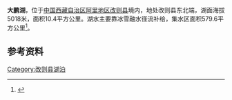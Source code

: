 {{Infobox_lake
 |湖泊名稱 =大鹏湖
 |湖泊照片 = 
 |湖泊照片標題 = 
 |測深圖 =
 |測深圖標題 =
 |湖泊所在地 = [[中国|中国]][[西藏|西藏]]
 |座標 = {{coord |35|38|N|86|05|E|display=inline,title|scale:500000_type:waterbody_region:CN}}
 |湖泊類別 = [[咸水湖|咸水湖]]
 |流入 =[[爱斯扎曲|爱斯扎曲]]
 |流出 = 
 |集水區面積 =579.6平方公里
 |集水區國家 =
 |湖泊長度 =6.3公里
 |湖泊闊度 =平均1.65公里
 |湖泊面積 =10.4平方公里
 |平均深度 = 
 |最深深度 = 
 |水體體積 = 
 |湖水停留時間 =
 |湖岸線長度 =
 |海拔高度 = 5018米
 |湖中島嶼 =
 |湖邊城鎮 =
}}
{{Location map
 |China Tibet
 |mark=<!--dot-->Blue pog.svg
 |lat_deg=35|lat_min=38|lat_sec =
 |lon_deg=86|lon_min=05|lon_sec =
 |caption=大鹏湖在[[西藏|西藏]]的位置。
 |position=right
 |width=350
 |float=right
}}
'''大鹏湖'''，位于[[中国|中国]][[西藏自治区|西藏自治区]][[阿里地区|阿里地区]][[改则县|改则县]]境内，地处改则县东北端，湖面海拔5018米，面积10.4平方公里。湖水主要靠冰雪融水径流补给，集水区面积579.6平方公里<ref>{{cite book zh |author=王苏民 窦鸿身 |title=中国湖泊志 |format=M |edition=1 |location=北京 |publisher=科学出版社 |date=1998|pages=471|id= ISBN 7-03-006706-1}}</ref>。
==参考资料==
{{Reflist}}

[[Category:改则县湖泊|Category:改则县湖泊]]
